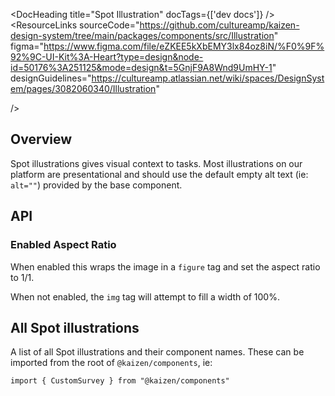 
<Meta of={SpotIllustrationStories} />

<DocHeading title="Spot Illustration" docTags={['dev docs']} />
<ResourceLinks
  sourceCode="https://github.com/cultureamp/kaizen-design-system/tree/main/packages/components/src/Illustration"
  figma="https://www.figma.com/file/eZKEE5kXbEMY3lx84oz8iN/%F0%9F%92%9C-UI-Kit%3A-Heart?type=design&node-id=50176%3A251125&mode=design&t=5GnjF9A8Wnd9UmHY-1"
  designGuidelines="https://cultureamp.atlassian.net/wiki/spaces/DesignSystem/pages/3082060340/Illustration"

/>

<KAIOInstallation exportNames="CompanyDetails" />

## Overview

Spot illustrations gives visual context to tasks. Most illustrations on our platform are presentational and should use the default empty alt text (ie: `alt=""`) provided by the base component.

<Canvas of={SpotIllustrationStories.Playground} />
<Controls of={SpotIllustrationStories.Playground} />

## API

### Enabled Aspect Ratio

When enabled this wraps the image in a `figure` tag and set the aspect ratio to 1/1.

<Canvas of={SpotIllustrationStories.EnabledAspectRatio} />

When not enabled, the `img` tag will attempt to fill a width of 100%.

## All Spot illustrations

A list of all Spot illustrations and their component names. These can be imported from the root of `@kaizen/components`, ie:

`import { CustomSurvey } from "@kaizen/components"`

<Canvas of={StickerSheetStories.StickerSheetDefault} />
